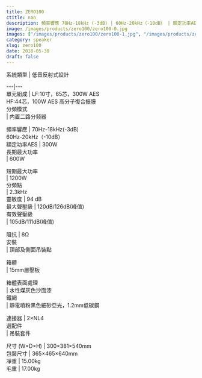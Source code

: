```yaml
---
title: ZERO100
ctitle: nan
description: 頻率響應 70Hz-18kHz (-3dB) | 60Hz-20kHz（-10dB） | 額定功率AES 300W | 靈敏度 94 dB
image: /images/products/zero100/zero100-0.jpg
images: ["/images/products/zero100/zero100-1.jpg", "/images/products/zero100/zero100-2.jpg"]
category: speaker
slug: zero100
date: 2018-05-30
draft: false
---
```


  
  
  
系統類型  |  低音反射式設計   
  
---|---  
單元組成  |  LF:10寸，65芯，300W AES  
HF:44芯，100W AES 高分子復合振膜  
分頻模式  
|  内置二路分频器  
  
頻率響應  |  70Hz-18kHz(-3dB)  
60Hz-20kHz（-10dB）  
額定功率AES  |  300W   
長期最大功率  
|  600W  
  
短期最大功率  
|  1200W  
分頻點  
|  2.3kHz  
靈敏度  |  94 dB   
最大聲壓級 |  120dB/126dB(峰值)   
有效聲壓級  
|  105dB/111dB(峰值)  
  
阻抗  |  8Ω   
安裝  
|  頂部及側面吊裝點  
  
箱體  
|  15mm層壓板  
  
箱體表面處理  
|  水性煤灰色沙面漆  
鐵網  
|  靜電噴粉黑色細砂亞光，1.2mm低碳鋼  
  
連接器  |  2×NL4   
選配件  
|  吊裝套件  
  
尺寸  (W×D×H)  |  300×381×540mm   
包裝尺寸  |  365×465×640mm   
凈重  |  15.00kg   
毛重  |  17.00kg 


